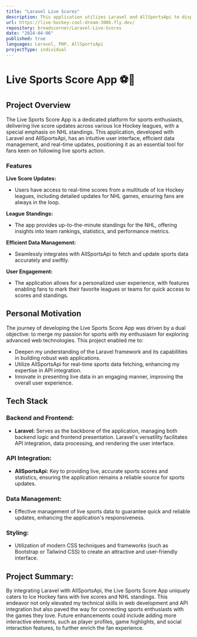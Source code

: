 ```yaml
---
title: "Laravel Live Scores"
description: This application utilizes Laravel and AllSportsApi to display live scores from various Ice Hockey leagues, including a page for live NHL standings.
url: https://live-hockey-cool-dream-3006.fly.dev/
repository: breadscorner/Laravel-Live-Scores
date: "2024-04-06"
published: true
languages: Laravel, PHP, AllSportsApi
projectType: individual
---
```


# Live Sports Score App ⚽🏒

## Project Overview

The Live Sports Score App is a dedicated platform for sports enthusiasts, delivering live score updates across various Ice Hockey leagues, with a special emphasis on NHL standings. This application, developed with Laravel and AllSportsApi, has an intuitive user interface, efficient data management, and real-time updates, positioning it as an essential tool for fans keen on following live sports action.

### Features

**Live Score Updates:**
- Users have access to real-time scores from a multitude of Ice Hockey leagues, including detailed updates for NHL games, ensuring fans are always in the loop.

**League Standings:**
- The app provides up-to-the-minute standings for the NHL, offering insights into team rankings, statistics, and performance metrics.

**Efficient Data Management:**
- Seamlessly integrates with AllSportsApi to fetch and update sports data accurately and swiftly.

**User Engagement:**
- The application allows for a personalized user experience, with features enabling fans to mark their favorite leagues or teams for quick access to scores and standings.

## Personal Motivation

The journey of developing the Live Sports Score App was driven by a dual objective: to merge my passion for sports with my enthusiasm for exploring advanced web technologies. This project enabled me to:
- Deepen my understanding of the Laravel framework and its capabilities in building robust web applications.
- Utilize AllSportsApi for real-time sports data fetching, enhancing my expertise in API integration.
- Innovate in presenting live data in an engaging manner, improving the overall user experience.

## Tech Stack

### Backend and Frontend:
- **Laravel:** Serves as the backbone of the application, managing both backend logic and frontend presentation. Laravel's versatility facilitates API integration, data processing, and rendering the user interface.

### API Integration:
- **AllSportsApi:** Key to providing live, accurate sports scores and statistics, ensuring the application remains a reliable source for sports updates.

### Data Management:
- Effective management of live sports data to guarantee quick and reliable updates, enhancing the application's responsiveness.

### Styling:
- Utilization of modern CSS techniques and frameworks (such as Bootstrap or Tailwind CSS) to create an attractive and user-friendly interface.

## Project Summary:

By integrating Laravel with AllSportsApi, the Live Sports Score App uniquely caters to Ice Hockey fans with live scores and NHL standings. This endeavor not only elevated my technical skills in web development and API integration but also paved the way for connecting sports enthusiasts with the games they love. Future enhancements could include adding more interactive elements, such as player profiles, game highlights, and social interaction features, to further enrich the fan experience.
